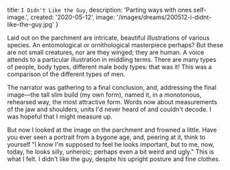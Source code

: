   title: `I Didn't Like the Guy`,
  description: 'Parting ways with ones self-image.',
  created: '2020-05-12',
  image: '/images/dreams/200512-i-didnt-like-the-guy.jpg'
}

Laid out on the parchment are intricate, beautiful illustrations of various species.
An entomological or ornithological masterpiece perhaps?
But these are not small creatures, nor are they winged; they are human.
A voice attends to a particular illustration in middling terms.
There are many types of people, body types, different male body types: that was it!
This was a comparison of the different types of men.

The narrator was gathering to a final conclusion, and, addressing the final image—the tall slim build (my own form), named it, in a monotonous, rehearsed way, the most attractive form.
Words now about measurements of the jaw and shoulders, units I'd never heard of and couldn't decode.
I was hopeful that I might measure up.

But now I looked at the image on the parchment and frowned a little.
Have you ever seen a portrait from a bygone age, and, peering at it, think to yourself "I know I'm supposed to feel he looks important, but to me, now, today, he looks silly, unheroic; perhaps even a bit weird and ugly."
This is what I felt.
I didn't like the guy, despite his upright posture and fine clothes.

[the-guy]: /images/i-didnt-like-the-guy.jpg